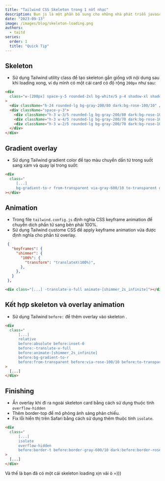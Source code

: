 ```yaml
---
title: "Tailwind CSS Skeleton trong 1 nốt nhạc"
description: Bun js là một phần bổ sung cho những nhà phát triển javascript. Một cách ngắn gọn để có thể mô tả Bun là All In One. Đúng vậy, Bun là một javascript runtime (hoạt động tương tự như NodeJs) Bun rất nhanh đến mức một số người nghĩ rằng nó có thể là kẻ huỷ diệt nodejs.
date: "2023-09-13"
image: /images/blog/skeleton-loading.png
authors:
  - taitd
series:
  order: 1
  title: "Quick Tip"
---
```


<GridContainer>
  <LoadingSkeleton />
  <LoadingSkeleton />
  <LoadingSkeleton />
</GridContainer>

## Skeleton

- Sử dụng Tailwind utility class để tạo skeleton gần giống với nội dung sau khi loading xong, ví dụ mình có một cái card có độ rộng `200px` như sau:

<ComponentPreview>
  <div className="w-[200px] space-y-5 rounded-2xl bg-white/5 p-4 shadow-xl shadow-black/5">
    <div className="h-24 rounded-lg bg-gray-200/80 dark:bg-rose-100/10" />
    <div className="space-y-3">
      <div className="h-3 w-3/5 rounded-lg bg-gray-200/80 dark:bg-rose-100/10" />
      <div className="h-3 w-4/5 rounded-lg bg-gray-200/70 dark:bg-rose-100/20" />
      <div className="h-3 w-2/5 rounded-lg bg-gray-200/70 dark:bg-rose-100/20" />
    </div>
  </div>
</ComponentPreview>

```html
<div
  class="w-[200px] space-y-5 rounded-2xl bg-white/5 p-4 shadow-xl shadow-black/5"
>
  <div className="h-24 rounded-lg bg-gray-200/80 dark:bg-rose-100/10" />
  <div className="space-y-3">
    <div className="h-3 w-3/5 rounded-lg bg-gray-200/80 dark:bg-rose-100/10" />
    <div className="h-3 w-4/5 rounded-lg bg-gray-200/70 dark:bg-rose-100/20" />
    <div className="h-3 w-2/5 rounded-lg bg-gray-200/70 dark:bg-rose-100/20" />
  </div>
</div>
```

## Gradient overlay

- Sử dụng Tailwind gradient color để tạo màu chuyển dần từ trong suốt sang xám và quay lại trong suốt:

<ComponentPreview className="">
  <div className="w-[200px]">
    <div className="h-48 bg-gradient-to-r from-transparent via-gray-600/10 to-transparent dark:via-rose-100/10"></div>
  </div>
</ComponentPreview>

```html
<div
  class="
     [...]
     bg-gradient-to-r from-transparent via-gray-600/10 to-transparent dark:via-rose-100/10"
></div>
```

## Animation

- Trong file `tailwind.config.js` định nghĩa CSS keyframe animation để chuyển dịch phần tử sang bên phải 100%.
- Sử dụng Tailwind custome CSS để apply keyframe animation vừa được định nghĩa cho phần tử overlay.

<ComponentPreview>
  <div className="w-[200px]">
    <div className="relative h-48 -translate-x-full animate-[shimmer_2s_infinite] bg-gradient-to-r from-transparent via-gray-600/10 to-transparent dark:via-rose-100/10"></div>
  </div>
</ComponentPreview>

```json
 {
   "keyframes": {
     "shimmer": {
       "100%": {
         "transform": "translateX(100%)",
       },
     },
   }
 },
```

```html
<div class="[...] -translate-x-full animate-[shimmer_2s_infinite]"></div>
```

## Kết hợp skeleton và overlay animation

- Sử dụng Tailwind `before:` để thêm overlay vào skeleton .

<ComponentPreview className="">
  <div className="w-[200px]">
    <div className="relative space-y-5 rounded-2xl bg-white/5 p-4 shadow-xl before:absolute before:inset-0 before:-translate-x-full before:animate-[shimmer_2s_infinite] before:bg-gradient-to-r before:from-transparent before:via-gray-600/10 before:to-transparent dark:before:via-rose-100/10">
      <div className="h-24 rounded-lg bg-gray-200/80 dark:bg-rose-100/10" />
      <div className="space-y-3">
        <div className="h-3 w-3/5 rounded-lg bg-gray-200/80 dark:bg-rose-100/10" />
        <div className="h-3 w-4/5 rounded-lg bg-gray-200/70 dark:bg-rose-100/20" />
        <div className="h-3 w-2/5 rounded-lg bg-gray-200/70 dark:bg-rose-100/20" />
      </div>
    </div>
  </div>
</ComponentPreview>

```html
<div
  class="
      [...]
      relative 
      before:absolute before:inset-0
      before:-translate-x-full
      before:animate-[shimmer_2s_infinite]
      before:bg-gradient-to-r
      before:from-transparent before:via-rose-100/10 before:to-transparent"
>
  [...]
</div>
```

## Finishing

- Ẩn overlay khi đi ra ngoài skeleton card bằng cách sử dụng thuộc tính `overflow-hidden`
- Thêm border-top để mô phỏng ánh sáng phản chiếu.
- Fix lỗi hiển thị trên Safari bằng cách sử dụng thêm thuộc tính `isolate`.

<ComponentPreview>
  <div className="w-[200px]">
    <div className="relative isolate space-y-5 overflow-hidden rounded-2xl bg-white/5 p-4 shadow-xl shadow-black/5 before:absolute before:inset-0 before:-translate-x-full before:animate-[shimmer_2s_infinite] before:border-t before:border-gray-600/10 before:bg-gradient-to-r before:from-transparent before:via-gray-600/10 before:to-transparent dark:before:border-rose-100/10 dark:before:via-rose-100/10">
      <div className="h-24 rounded-lg bg-gray-200/80 dark:bg-rose-100/10" />
      <div className="space-y-3">
        <div className="h-3 w-3/5 rounded-lg bg-gray-200/80 dark:bg-rose-100/10" />
        <div className="h-3 w-4/5 rounded-lg bg-gray-200/70 dark:bg-rose-100/20" />
        <div className="h-3 w-2/5 rounded-lg bg-gray-200/70 dark:bg-rose-100/20" />
      </div>
    </div>
  </div>
</ComponentPreview>

```html
<div
  class="
      [...]
      isolate
      overflow-hidden
      before:border-t before:border-gray-600/10 dark:before:border-rose-100/10"
>
  [...]
</div>
```

Và thế là bạn đã có một cái skeleton loading xịn vãi ò =)))
